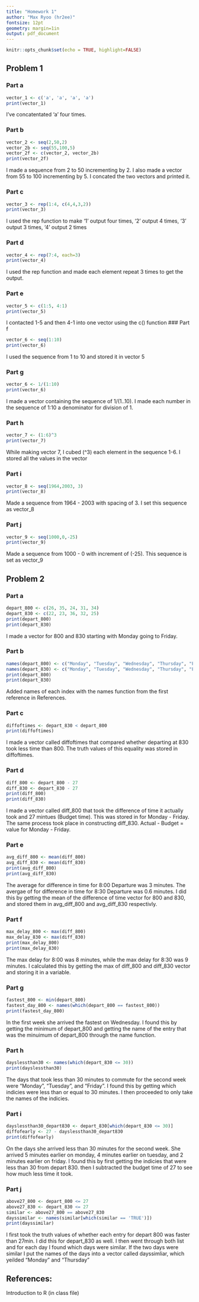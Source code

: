 ```yaml
---
title: "Homework 1" 
author: "Max Ryoo (hr2ee)"
fontsize: 12pt
geometry: margin=1in
output: pdf_document
---
```


```r
knitr::opts_chunk$set(echo = TRUE, highlight=FALSE)
```

## Problem 1 
### Part a
```r
vector_1 <- c('a', 'a', 'a', 'a')
print(vector_1)
```
I've concatentated 'a' four times.

### Part b
```r
vector_2 <- seq(2,50,2)
vector_2b <- seq(55,100,5)
vector_2f <- c(vector_2, vector_2b)
print(vector_2f)

```
I made a sequence from 2 to 50 incrementing by 2. I also made a vector from 55 to 100 incrementing by 5. I concated the two vectors and printed it.

### Part c
```r
vector_3 <- rep(1:4, c(4,4,3,2))
print(vector_3)
```
I used the rep function to make '1' output four times, '2' output 4 times, '3' output 3 times, '4' output 2 times

### Part d
```r
vector_4 <- rep(7:4, each=3)
print(vector_4)
```
I used the rep function and made each element repeat 3 times to get the output.

### Part e
```r
vector_5 <- c(1:5, 4:1)
print(vector_5)
```
I contacted 1-5 and then 4-1 into one vector using the c() function
### Part f
```r
vector_6 <- seq(1:10)
print(vector_6)
```
I used the sequence from 1 to 10 and stored it in vector 5

### Part g
```r
vector_6 <- 1/(1:10)
print(vector_6)
```
I made a vector containing the sequence of 1/(1..10). I made each number in the sequence of 1:10 a denominator for division of 1.

### Part h
```r
vector_7 <- (1:6)^3
print(vector_7)
```
While making vector 7, I cubed (^3) each element in the sequence 1-6. I stored all the values in the vector

### Part i
```r
vector_8 <- seq(1964,2003, 3)
print(vector_8)
```
Made a sequence from 1964 - 2003 with spacing of 3. I set this sequence as vector_8

### Part j
```r
vector_9 <- seq(1000,0,-25)
print(vector_9)
```
Made a sequence from 1000 - 0 with increment of (-25). This sequence is set as vector_9

## Problem 2
### Part a
```r
depart_800 <- c(26, 35, 24, 31, 34)
depart_830 <- c(22, 23, 36, 32, 25)
print(depart_800)
print(depart_830)
```
I made a vector for 800 and 830 starting with Monday going to Friday.

### Part b
```r
names(depart_800) <- c("Monday", "Tuesday", "Wednesday", "Thursday", "Friday")
names(depart_830) <- c("Monday", "Tuesday", "Wednesday", "Thursday", "Friday")
print(depart_800)
print(depart_830)
```
Added names of each index with the names function from the first reference in References.

### Part c
```r
diffoftimes <- depart_830 < depart_800
print(diffoftimes)
```
I made a vector called diffoftimes that compared whether departing at 830 took less time than 800. The truth values of this equality was stored in diffoftimes.

### Part d
```r
diff_800 <- depart_800 - 27
diff_830 <- depart_830 - 27
print(diff_800)
print(diff_830)
```
I made a vector called diff_800 that took the difference of time it actually took and 27 mintues (Budget time). This was stored in for Monday - Friday. The same process took place in constructing diff_830. Actual - Budget = value for Monday - Friday.

### Part e
```r
avg_diff_800 <- mean(diff_800)
avg_diff_830 <- mean(diff_830)
print(avg_diff_800)
print(avg_diff_830)
```
The average for difference in time for 8:00 Departure was 3 minutes. The avergae of for difference in time for 8:30 Departure was 0.6 minutes. I did this by getting the mean of the difference of time vector for 800 and 830, and stored them in avg_diff_800 and avg_diff_830 respectivly. 

### Part f 
```r
max_delay_800 <- max(diff_800)
max_delay_830 <- max(diff_830)
print(max_delay_800)
print(max_delay_830)
```
The max delay for 8:00 was 8 minutes, while the max delay for 8:30 was 9 minutes. I calculated this by getting the max of diff_800 and diff_830 vector and storing it in a variable. 

### Part g
```r
fastest_800 <- min(depart_800)
fastest_day_800 <- names(which(depart_800 == fastest_800))
print(fastest_day_800)
```
In the first week she arrived the fastest on Wednesday. I found this by getting the minimum of depart_800 and getting the name of the entry that was the minuimum of depart_800 through the name function.

### Part h
```r
dayslessthan30 <- names(which(depart_830 <= 30))
print(dayslessthan30)
```
The days that took less than 30 minutes to commute for the second week were "Monday", "Tuesday", and "Friday". I found this by getting which indicies were less than or equal to 30 minutes. I then proceeded to only take the names of the indicies. 

### Part i
```r
dayslessthan30_depart830 <- depart_830[which(depart_830 <= 30)]
diffofearly <- 27 - dayslessthan30_depart830
print(diffofearly)
```
On the days she arrived less than 30 minutes for the second week. She arrived 5 minutes earlier on monday, 4 minutes earlier on tuesday, and 2 minutes earlier on friday. I found this by first getting the indicies that were less than 30 from depart 830. then I subtracted the budget time of 27 to see how much less time it took. 

### Part j
```r
above27_800 <- depart_800 <= 27
above27_830 <- depart_830 <= 27
similar <- above27_800 == above27_830
dayssimilar <- names(similar[which(similar == 'TRUE')])
print(dayssimilar)
```
I first took the truth values of whether each entry for depart 800 was faster than 27min. I did this for depart_830 as well. I then went through both list and for each day I found which days were similar. If the two days were similar I put the names of the days into a vector called dayssimliar, which yeilded "Monday" and "Thursday"

## References:
Introduction to R (in class file)